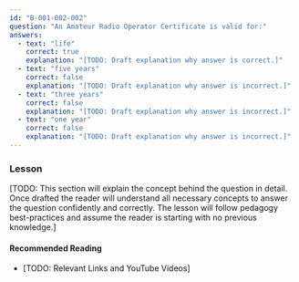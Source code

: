 ```yaml
---
id: "B-001-002-002"
question: "An Amateur Radio Operator Certificate is valid for:"
answers:
  - text: "life"
    correct: true
    explanation: "[TODO: Draft explanation why answer is correct.]"
  - text: "five years"
    correct: false
    explanation: "[TODO: Draft explanation why answer is incorrect.]"
  - text: "three years"
    correct: false
    explanation: "[TODO: Draft explanation why answer is incorrect.]"
  - text: "one year"
    correct: false
    explanation: "[TODO: Draft explanation why answer is incorrect.]"
---
```


### Lesson

[TODO: This section will explain the concept behind the question in detail. Once drafted the reader will understand all necessary concepts to answer the question confidently and correctly. The lesson will follow pedagogy best-practices and assume the reader is starting with no previous knowledge.]

#### Recommended Reading

- [TODO: Relevant Links and YouTube Videos]
